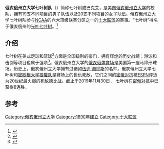 {{Football club infobox 
| clubname      = 俄亥俄州立大学七叶树队<br />''Ohio State Buckeyes'' 
| image         =  [[File:2013_Ohio_State_Buckeyes_logo.svg|200px]]
| fullname      = 俄亥俄州立大学七叶树队
| nickname      = 七叶树（Buckeye）
| founded       = 1865年（建校）<br />1890年（建队）
| city          = 美国[[俄亥俄州|俄亥俄州]][[哥伦布市|哥伦布市]] 
| ground        = [[俄亥俄体育场|俄亥俄体育场]]<br />比尔·戴维斯体育场<br />俄亥俄州立冰上竞技场<br />圣约翰体育场
| capacity      = 
| owner         = [[俄亥俄州立大学|俄亥俄州立大学]]
| chairman      = 
| mgrtitle      = 教练  
| manager       = 厄班·梅耶
| league        = [[十大联盟|十大联盟]]
| season        = 
| position      = 
| shirtsupplier = [[耐克|耐克]]
| shirtsponsors = BTN 
|pattern_la1 = 
|pattern_b1 = 
|pattern_ra1 = 
|leftarm1 = 666666
|body1 = 666666
|rightarm1 = 666666
|shorts1 = 666666
|pattern_sh1 = 
|socks1 = 666666
|pattern_so1 =

|pattern_la2 = 
|pattern_b2 = _thinmidnightbluesides
|pattern_ra2 = 
|leftarm2 = BB0000
|body2 =BB0000
|rightarm2 = BB0000
|shorts2 = BB0000
|pattern_s2 = 
|socks2 = BB0000
|pattern_so2 =

|pattern_la3 = 
|pattern_b3 = 
|pattern_ra3 = 
|leftarm3 = 325522
|body3 = 131526
|rightarm3 = 325522
|shorts3 = 131526
|pattern_sh3 =
|socks3 = 325522
|pattern_so3 =325522


|website     = http://www.ohiostatebuckeyes.com/
}}
'''俄亥俄州立大学七叶树队'''（{{lang-en|Ohio State Buckeyes}}）简称七叶树或巴克艾，是美国[[俄亥俄州立大学|俄亥俄州立大学]]的校队，拥有19支不同项目的男子队伍以及20支不同项目的女子队伍。俄亥俄州立大学七叶树队参与[[NCAA|NCAA]]的六大顶级联赛分区之一的[[十大联盟|十大联盟]]的赛事。“七叶树”得名于俄亥俄州的[[光叶七叶树|光叶七叶树]]。<ref>{{Cite web |url=http://www.osu.edu/news/history.php |title=osu.edu - Ohio State History and Traditions, Origins of the Buckeye Name |accessdate=2014-10-04 |archive-date=2012-06-29 |archive-url=https://web.archive.org/web/20120629023953/http://www.osu.edu/news/history.php |dead-url=no }}</ref>

==介绍==
七叶树在美式足球和篮球<ref>{{cite press release |title=The Ohio State University and Former Men's Basketball Coaches Penalized for Infractions |publisher=[[National_Collegiate_Athletic_Association|NCAA]] |date=2006-03-10 |url=http://www2.ncaa.org/portal/media_and_events/press_room/2006/march/20060310_osu_infractions_rls.html |accessdate=2006-08-14 |deadurl=yes |archiveurl=https://web.archive.org/web/20060406093620/http://www2.ncaa.org/portal/media_and_events/press_room/2006/march/20060310_osu_infractions_rls.html |archivedate=2006-04-06 }}</ref>方面是全国级别的豪门，拥有辉煌的历史战绩；游泳和击剑等项目也属于强项<ref>{{cite web |title=Schools with the Most NCAA National Championships |publisher=[[National_Collegiate_Athletic_Association|NCAA]] |url=http://www.ncaa.org/champadmin/champs_listing1.html |accessdate=2006-08-14 |archiveurl=https://web.archive.org/web/20060616124822/http://ncaa.org/champadmin/champs_listing1.html |archivedate=2006-06-16 |deadurl=yes }}</ref>。俄亥俄州立大学的[[俄亥俄体育场|俄亥俄体育场]]是美国第一座马蹄形球场。历史上，俄亥俄州立大学拥有过诸如[[伍迪·海耶斯|伍迪·海耶斯]]的名帅。俄亥俄州立大学七叶树和[[密歇根大学狼獾队|密歇根大学狼獾队]]是赛场上的世仇死敌，它们之间的[[密俄对抗|密俄对抗]]被[[ESPN|ESPN]]评选为20世纪最火爆的死敌德比战。截止于2019年11月30日， 七叶树在[[密俄对抗|密俄对抗]]中已获得8连胜。

==参考==
{{reflist}}
{{俄亥俄州立大学}}
{{十大联盟}}
{{NCAA}}

[[Category:俄亥俄州立大学|Category:俄亥俄州立大学]]
[[Category:1890年建立|Category:1890年建立]]
[[Category:十大联盟|Category:十大联盟]]